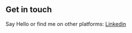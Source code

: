 ## Get in touch

Say Hello or find me on other platforms: [Linkedin](https://www.linkedin.com/in/samadovabdullah/)